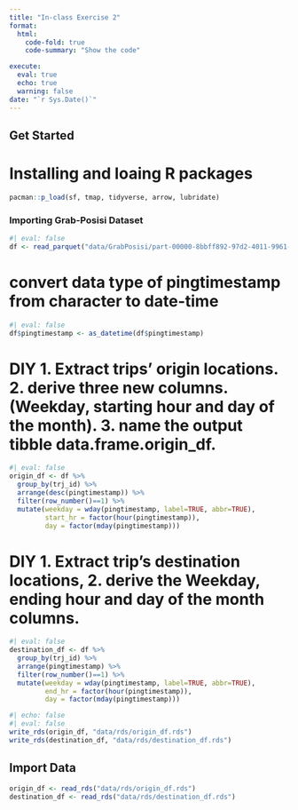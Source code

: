 ```yaml
---
title: "In-class Exercise 2"
format:
  html:
    code-fold: true
    code-summary: "Show the code"

execute: 
  eval: true
  echo: true
  warning: false
date: "`r Sys.Date()`"
---
```


## Get Started
# Installing and loaing R packages
```r
pacman::p_load(sf, tmap, tidyverse, arrow, lubridate)
```
### Importing Grab-Posisi Dataset
```r
#| eval: false
df <- read_parquet("data/GrabPosisi/part-00000-8bbff892-97d2-4011-9961-703e38972569.c000.snappy.parquet")
```

# convert data type of pingtimestamp from character to date-time
```r
#| eval: false
df$pingtimestamp <- as_datetime(df$pingtimestamp)
```

# DIY 1. Extract trips' origin locations. 2. derive three new columns.(Weekday, starting hour and day of the month). 3. name the output tibble data.frame.origin_df.
```r
#| eval: false
origin_df <- df %>%
  group_by(trj_id) %>%
  arrange(desc(pingtimestamp)) %>%
  filter(row_number()==1) %>%
  mutate(weekday = wday(pingtimestamp, label=TRUE, abbr=TRUE), 
         start_hr = factor(hour(pingtimestamp)), 
         day = factor(mday(pingtimestamp)))
```

# DIY 1. Extract trip's destination locations, 2. derive the Weekday, ending hour and day of the month columns.
```r
#| eval: false
destination_df <- df %>%
  group_by(trj_id) %>%
  arrange(pingtimestamp) %>%
  filter(row_number()==1) %>%
  mutate(weekday = wday(pingtimestamp, label=TRUE, abbr=TRUE), 
         end_hr = factor(hour(pingtimestamp)), 
         day = factor(mday(pingtimestamp)))
```

```r
#| echo: false
#| eval: false
write_rds(origin_df, "data/rds/origin_df.rds")
write_rds(destination_df, "data/rds/destination_df.rds")
```

## Import Data
```r
origin_df <- read_rds("data/rds/origin_df.rds")
destination_df <- read_rds("data/rds/destination_df.rds")
```

